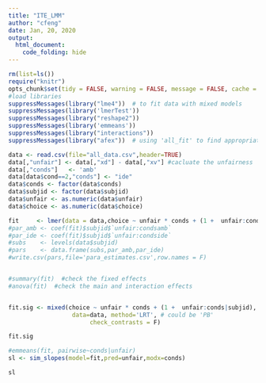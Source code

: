 ---
title: "ITE_LMM"
author: "cfeng"
date: Jan, 20, 2020
output:
  html_document:
    code_folding: hide
---
```{r setup, include=FALSE}
rm(list=ls())
require("knitr") 
opts_chunk$set(tidy = FALSE, warning = FALSE, message = FALSE, cache = FALSE)
#load libraries
suppressMessages(library("lme4"))  # to fit data with mixed models
suppressMessages(library('lmerTest'))
suppressMessages(library("reshape2"))
suppressMessages(library('emmeans')) 
suppressMessages(library("interactions"))
suppressMessages(library("afex"))  # using 'all_fit' to find appropriate optimizer; and 'mixed' for significance test
```


```{r load data}
data <- read.csv(file="all_data.csv",header=TRUE)
data[,"unfair"] <- data[,"xd"] - data[,"xv"] #cacluate the unfairness
data[,"conds"]   <- 'amb'
data[data$cond==2,"conds"] <- "ide"
data$conds <- factor(data$conds)
data$subjid <- factor(data$subjid)
data$unfair <- as.numeric(data$unfair)
data$choice <- as.numeric(data$choice)
```


```{r fit the model}
fit     <- lmer(data = data,choice ~ unfair * conds + (1 +  unfair:conds|subjid))
#par_amb <- coef(fit)$subjid$`unfair:condsamb`
#par_ide <- coef(fit)$subjid$`unfair:condside`
#subs    <- levels(data$subjid)
#pars    <- data.frame(subs,par_amb,par_ide)
#write.csv(pars,file='para_estimates.csv',row.names = F)


#summary(fit)  #check the fixed effects
#anova(fit)  #check the main and interaction effects


fit.sig <- mixed(choice ~ unfair * conds + (1 +  unfair:conds|subjid), 
                  data=data, method='LRT', # could be 'PB'
                       check_contrasts = F)

fit.sig


```
```{r post-hoc comparisons}
#emmeans(fit, pairwise~conds|unfair) 
sl <- sim_slopes(model=fit,pred=unfair,modx=conds)

sl

```

